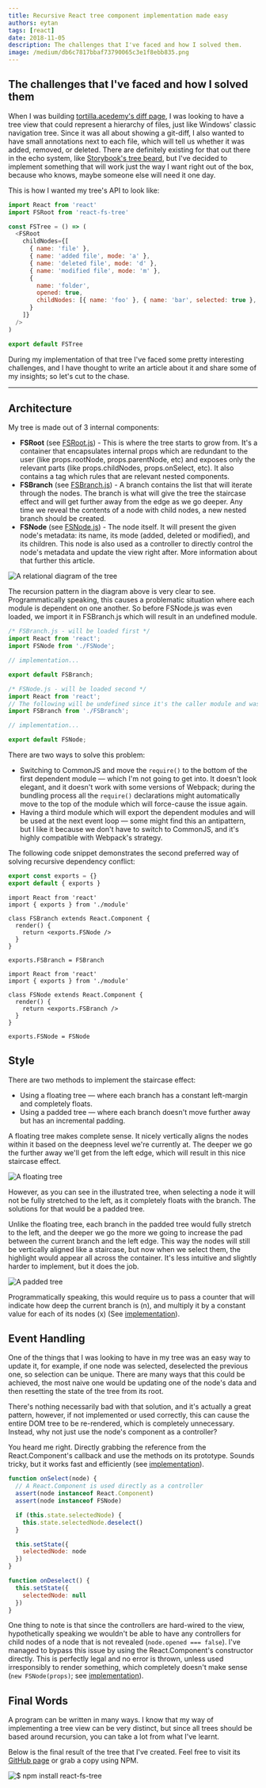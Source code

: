 ```yaml
---
title: Recursive React tree component implementation made easy
authors: eytan
tags: [react]
date: 2018-11-05
description: The challenges that I've faced and how I solved them.
image: /medium/db6c7817bbaf73790065c3e1f8ebb835.png
---
```



<Article />

## The challenges that I've faced and how I solved them

When I was building [tortilla.acedemy's diff page](https://tortilla.academy/srtucker22/chatty/master/2.0.0/diff/3.0.0), I was looking to have a tree view that could represent a hierarchy of files, just like Windows' classic navigation tree. Since it was all about showing a git-diff, I also wanted to have small annotations next to each file, which will tell us whether it was added, removed, or deleted. There are definitely existing for that out there in the echo system, like [Storybook's tree beard](https://github.com/storybooks/react-treebeard), but I've decided to implement something that will work just the way I want right out of the box, because who knows, maybe someone else will need it one day.

This is how I wanted my tree's API to look like:

```javascript
import React from 'react'
import FSRoot from 'react-fs-tree'

const FSTree = () => (
  <FSRoot
    childNodes={[
      { name: 'file' },
      { name: 'added file', mode: 'a' },
      { name: 'deleted file', mode: 'd' },
      { name: 'modified file', mode: 'm' },
      {
        name: 'folder',
        opened: true,
        childNodes: [{ name: 'foo' }, { name: 'bar', selected: true }, { name: 'baz' }]
      }
    ]}
  />
)

export default FSTree
```

During my implementation of that tree I've faced some pretty interesting challenges, and I have thought to write an article about it and share some of my insights; so let's cut to the chase.

---

# Architecture

My tree is made out of 3 internal components:

- **FSRoot** (see [FSRoot.js](https://github.com/DAB0mB/react-fs-tree/blob/fc0a0b3b2042e312d4238e0660c161f7744dd732/src/index.js)) - This is where the tree starts to grow from. It's a container that encapsulates internal props which are redundant to the user (like props.rootNode, props.parentNode, etc) and exposes only the relevant parts (like props.childNodes, props.onSelect, etc). It also contains a tag which rules that are relevant nested components.
- **FSBranch** (see [FSBranch.js](https://github.com/DAB0mB/react-fs-tree/blob/fc0a0b3b2042e312d4238e0660c161f7744dd732/src/FSBranch.js)) - A branch contains the list that will iterate through the nodes. The branch is what will give the tree the staircase effect and will get further away from the edge as we go deeper. Any time we reveal the contents of a node with child nodes, a new nested branch should be created.
- **FSNode** (see [FSNode.js](https://github.com/DAB0mB/react-fs-tree/blob/fc0a0b3b2042e312d4238e0660c161f7744dd732/src/FSNode.js)) - The node itself. It will present the given node's metadata: its name, its mode (added, deleted or modified), and its children. This node is also used as a controller to directly control the node's metadata and update the view right after. More information about that further this article.

![](/medium/db6c7817bbaf73790065c3e1f8ebb835.png 'A relational diagram of the tree')

The recursion pattern in the diagram above is very clear to see. Programmatically speaking, this causes a problematic situation where each module is dependent on one another. So before FSNode.js was even loaded, we import it in FSBranch.js which will result in an undefined module.

```javascript
/* FSBranch.js - will be loaded first */
import React from 'react';
import FSNode from './FSNode';

// implementation...

export default FSBranch;

/* FSNode.js - will be loaded second */
import React from 'react';
// The following will be undefined since it's the caller module and was yet to be loaded
import FSBranch from './FSBranch';

// implementation...

export default FSNode;
```

There are two ways to solve this problem:

- Switching to CommonJS and move the `require()` to the bottom of the first dependent module — which I'm not going to get into. It doesn't look elegant, and it doesn't work with some versions of Webpack; during the bundling process all the `require()` declarations might automatically move to the top of the module which will force-cause the issue again.
- Having a third module which will export the dependent modules and will be used at the next event loop — some might find this an antipattern, but I like it because we don't have to switch to CommonJS, and it's highly compatible with Webpack's strategy.

The following code snippet demonstrates the second preferred way of solving recursive dependency conflict:

```ts filename="module.js"
export const exports = {}
export default { exports }
```

```tsx filename="FSBranch.js"
import React from 'react'
import { exports } from './module'

class FSBranch extends React.Component {
  render() {
    return <exports.FSNode />
  }
}

exports.FSBranch = FSBranch
```

```tsx filename="FSNode.js"
import React from 'react'
import { exports } from './module'

class FSNode extends React.Component {
  render() {
    return <exports.FSBranch />
  }
}

exports.FSNode = FSNode
```

# Style

There are two methods to implement the staircase effect:

- Using a floating tree — where each branch has a constant left-margin and completely floats.
- Using a padded tree — where each branch doesn't move further away but has an incremental padding.

A floating tree makes complete sense. It nicely vertically aligns the nodes within it based on the deepness level we're currently at. The deeper we go the further away we'll get from the left edge, which will result in this nice staircase effect.

![](/medium/97a3475a06a03454f868d7b3f894c1d3.png 'A floating tree')

However, as you can see in the illustrated tree, when selecting a node it will not be fully stretched to the left, as it completely floats with the branch. The solutions for that would be a padded tree.

Unlike the floating tree, each branch in the padded tree would fully stretch to the left, and the deeper we go the more we going to increase the pad between the current branch and the left edge. This way the nodes will still be vertically aligned like a staircase, but now when we select them, the highlight would appear all across the container. It's less intuitive and slightly harder to implement, but it does the job.

![](/medium/e02fcb8858f8f24b40d4259001c474f0.png 'A padded tree')

Programmatically speaking, this would require us to pass a counter that will indicate how deep the current branch is (n), and multiply it by a constant value for each of its nodes (x) (See [implementation](https://github.com/DAB0mB/react-fs-tree/blob/475c394c51dca52dda205dd1ceaba2ede679609b/src/fs-node.js#L263)).

# Event Handling

One of the things that I was looking to have in my tree was an easy way to update it, for example, if one node was selected, deselected the previous one, so selection can be unique. There are many ways that this could be achieved, the most naive one would be updating one of the node's data and then resetting the state of the tree from its root.

There's nothing necessarily bad with that solution, and it's actually a great pattern, however, if not implemented or used correctly, this can cause the entire DOM tree to be re-rendered, which is completely unnecessary. Instead, why not just use the node's component as a controller?

You heard me right. Directly grabbing the reference from the React.Component's callback and use the methods on its prototype. Sounds tricky, but it works fast and efficiently (see [implementation](https://github.com/DAB0mB/react-fs-tree/blob/475c394c51dca52dda205dd1ceaba2ede679609b/src/fs-node.js#L146)).

```js
function onSelect(node) {
  // A React.Component is used directly as a controller
  assert(node instanceof React.Component)
  assert(node instanceof FSNode)

  if (this.state.selectedNode) {
    this.state.selectedNode.deselect()
  }

  this.setState({
    selectedNode: node
  })
}

function onDeselect() {
  this.setState({
    selectedNode: null
  })
}
```

One thing to note is that since the controllers are hard-wired to the view, hypothetically speaking we wouldn't be able to have any controllers for child nodes of a node that is not revealed (`node.opened === false`). I've managed to bypass this issue by using the React.Component's constructor directly. This is perfectly legal and no error is thrown, unless used irresponsibly to render something, which completely doesn't make sense (`new FSNode(props)`; see [implementation](https://github.com/DAB0mB/react-fs-tree/blob/475c394c51dca52dda205dd1ceaba2ede679609b/src/fs-node.js#L330)).

# **Final Words**

A program can be written in many ways. I know that my way of implementing a tree view can be very distinct, but since all trees should be based around recursion, you can take a lot from what I've learnt.

Below is the final result of the tree that I've created. Feel free to visit its [GitHub page](https://github.com/DAB0mB/react-fs-tree) or grab a copy using NPM.

![](/medium/c8c1a6838b625929134696ac2cc64f8a.png '$ npm install react-fs-tree')
